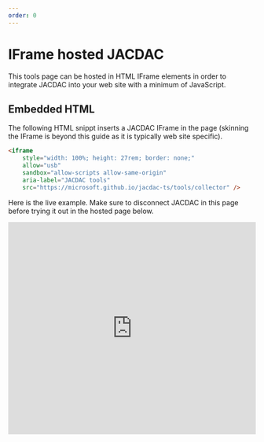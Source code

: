 ```yaml
---
order: 0
---
```


# IFrame hosted JACDAC

This tools page can be hosted in HTML IFrame elements in order 
to integrate JACDAC into your web site with a minimum of JavaScript.

## Embedded HTML

The following HTML snippt inserts a JACDAC IFrame in the page 
(skinning the IFrame is beyond this guide as it is typically web site specific).

```HTML
<iframe
    style="width: 100%; height: 27rem; border: none;"
    allow="usb"
    sandbox="allow-scripts allow-same-origin"
    aria-label="JACDAC tools"
    src="https://microsoft.github.io/jacdac-ts/tools/collector" />
```

Here is the live example. Make sure to disconnect JACDAC in this page before trying it out in the hosted page below.

<iframe
    style="width: 100%; height: 27rem; border: none;"
    allow="usb"
    sandbox="allow-scripts allow-same-origin"
    aria-label="JACDAC tools"
    src="https://microsoft.github.io/jacdac-ts/tools/collector" />

## Message protocol
